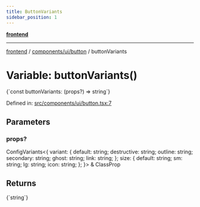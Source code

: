 ```yaml
---
title: ButtonVariants
sidebar_position: 1
---
```



[**frontend**](../../../..)

***

[frontend](../../../..) / [components/ui/button](..) / buttonVariants

# Variable: buttonVariants()

<CodeBlock language="ts">
{`const buttonVariants: (props?) => string`}
</CodeBlock>

Defined in: [src/components/ui/button.tsx:7](https://github.com/svsticky/CommitteeClash/blob/cf8a63ee123fe6ef8b9cc633622ca8c3bc6fa48a/frontend/src/components/ui/button.tsx#L7)

## Parameters

### props?

ConfigVariants\<\{ variant: \{ default: string; destructive: string; outline: string; secondary: string; ghost: string; link: string; \}; size: \{ default: string; sm: string; lg: string; icon: string; \}; \}\> & ClassProp

## Returns
<CodeBlock language="ts">
{`string`}
</CodeBlock>